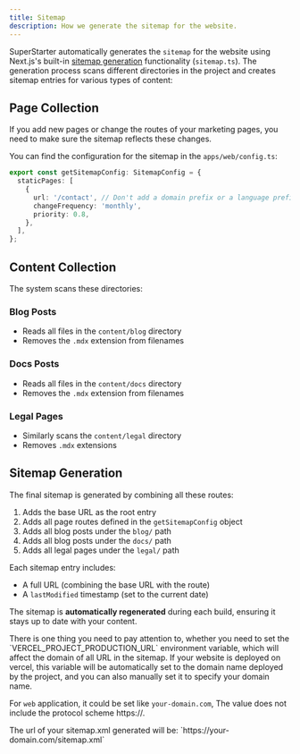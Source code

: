 ```yaml
---
title: Sitemap
description: How we generate the sitemap for the website.
---
```


SuperStarter automatically generates the `sitemap` for the website using Next.js's built-in [sitemap generation](https://nextjs.org/docs/app/api-reference/file-conventions/metadata/sitemap#generating-a-sitemap-using-code-js-ts) functionality (`sitemap.ts`). The generation process scans different directories in the project and creates sitemap entries for various types of content:

## Page Collection

If you add new pages or change the routes of your marketing pages, you need to make sure the sitemap reflects these changes.

You can find the configuration for the sitemap in the `apps/web/config.ts`:

```ts apps/web/config.ts
export const getSitemapConfig: SitemapConfig = {
  staticPages: [
    {
      url: '/contact', // Don't add a domain prefix or a language prefix, we'll take care of that for you.
      changeFrequency: 'monthly',
      priority: 0.8,
    },
  ],
};
```

## Content Collection

The system scans these directories:

### Blog Posts
- Reads all files in the `content/blog` directory
- Removes the `.mdx` extension from filenames

### Docs Posts
- Reads all files in the `content/docs` directory
- Removes the `.mdx` extension from filenames

### Legal Pages
- Similarly scans the `content/legal` directory
- Removes `.mdx` extensions

## Sitemap Generation

The final sitemap is generated by combining all these routes:

1. Adds the base URL as the root entry
2. Adds all page routes defined in the `getSitemapConfig` object
3. Adds all blog posts under the `blog/` path
4. Adds all blog posts under the `docs/` path
5. Adds all legal pages under the `legal/` path

Each sitemap entry includes:
- A full URL (combining the base URL with the route)
- A `lastModified` timestamp (set to the current date)

<Tip>The sitemap is **automatically regenerated** during each build, ensuring it stays up to date with your content.</Tip>

<Note>
There is one thing you need to pay attention to, whether you need to set the `VERCEL_PROJECT_PRODUCTION_URL` environment variable, which will affect the domain of all URL in the sitemap. If your website is deployed on vercel, this variable will be automatically set to the domain name deployed by the project, and you can also manually set it to specify your domain name.

For `web` application, it could be set like `your-domain.com`, The value does not include the protocol scheme https://.
</Note>

<Tip>
The url of your sitemap.xml generated will be: `https://your-domain.com/sitemap.xml`
</Tip>